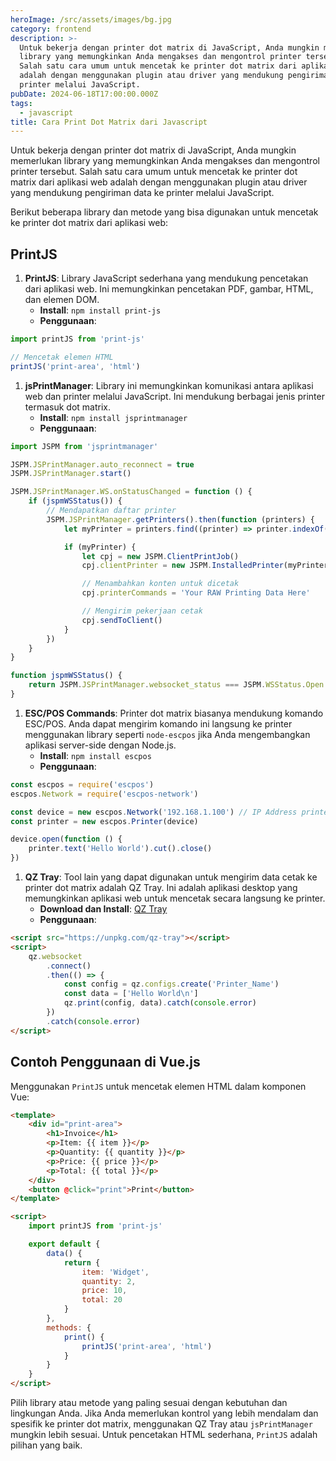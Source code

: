 ```yaml
---
heroImage: /src/assets/images/bg.jpg
category: frontend
description: >-
  Untuk bekerja dengan printer dot matrix di JavaScript, Anda mungkin memerlukan
  library yang memungkinkan Anda mengakses dan mengontrol printer tersebut.
  Salah satu cara umum untuk mencetak ke printer dot matrix dari aplikasi web
  adalah dengan menggunakan plugin atau driver yang mendukung pengiriman data ke
  printer melalui JavaScript.
pubDate: 2024-06-18T17:00:00.000Z
tags:
  - javascript
title: Cara Print Dot Matrix dari Javascript
---
```


Untuk bekerja dengan printer dot matrix di JavaScript, Anda mungkin memerlukan library yang memungkinkan Anda mengakses dan mengontrol printer tersebut. Salah satu cara umum untuk mencetak ke printer dot matrix dari aplikasi web adalah dengan menggunakan plugin atau driver yang mendukung pengiriman data ke printer melalui JavaScript.

Berikut beberapa library dan metode yang bisa digunakan untuk mencetak ke printer dot matrix dari aplikasi web:

## PrintJS

1. **PrintJS**: Library JavaScript sederhana yang mendukung pencetakan dari aplikasi web. Ini memungkinkan pencetakan PDF, gambar, HTML, dan elemen DOM.
   - **Install**: `npm install print-js`
   - **Penggunaan**:

```javascript title="javascript"
import printJS from 'print-js'

// Mencetak elemen HTML
printJS('print-area', 'html')
```

1. **jsPrintManager**: Library ini memungkinkan komunikasi antara aplikasi web dan printer melalui JavaScript. Ini mendukung berbagai jenis printer termasuk dot matrix.
   - **Install**: `npm install jsprintmanager`
   - **Penggunaan**:

```javascript title="javascript"
import JSPM from 'jsprintmanager'

JSPM.JSPrintManager.auto_reconnect = true
JSPM.JSPrintManager.start()

JSPM.JSPrintManager.WS.onStatusChanged = function () {
	if (jspmWSStatus()) {
		// Mendapatkan daftar printer
		JSPM.JSPrintManager.getPrinters().then(function (printers) {
			let myPrinter = printers.find((printer) => printer.indexOf('dot_matrix_printer_name') !== -1)

			if (myPrinter) {
				let cpj = new JSPM.ClientPrintJob()
				cpj.clientPrinter = new JSPM.InstalledPrinter(myPrinter)

				// Menambahkan konten untuk dicetak
				cpj.printerCommands = 'Your RAW Printing Data Here'

				// Mengirim pekerjaan cetak
				cpj.sendToClient()
			}
		})
	}
}

function jspmWSStatus() {
	return JSPM.JSPrintManager.websocket_status === JSPM.WSStatus.Open
}
```

1. **ESC/POS Commands**: Printer dot matrix biasanya mendukung komando ESC/POS. Anda dapat mengirim komando ini langsung ke printer menggunakan library seperti `node-escpos` jika Anda mengembangkan aplikasi server-side dengan Node.js.
   - **Install**: `npm install escpos`
   - **Penggunaan**:

```javascript title="javascript"
const escpos = require('escpos')
escpos.Network = require('escpos-network')

const device = new escpos.Network('192.168.1.100') // IP Address printer
const printer = new escpos.Printer(device)

device.open(function () {
	printer.text('Hello World').cut().close()
})
```

1. **QZ Tray**: Tool lain yang dapat digunakan untuk mengirim data cetak ke printer dot matrix adalah QZ Tray. Ini adalah aplikasi desktop yang memungkinkan aplikasi web untuk mencetak secara langsung ke printer.
   - **Download dan Install**: [QZ Tray](https://qz.io/download/)
   - **Penggunaan**:

```html
<script src="https://unpkg.com/qz-tray"></script>
<script>
	qz.websocket
		.connect()
		.then(() => {
			const config = qz.configs.create('Printer_Name')
			const data = ['Hello World\n']
			qz.print(config, data).catch(console.error)
		})
		.catch(console.error)
</script>
```

## Contoh Penggunaan di Vue.js

Menggunakan `PrintJS` untuk mencetak elemen HTML dalam komponen Vue:

```html
<template>
	<div id="print-area">
		<h1>Invoice</h1>
		<p>Item: {{ item }}</p>
		<p>Quantity: {{ quantity }}</p>
		<p>Price: {{ price }}</p>
		<p>Total: {{ total }}</p>
	</div>
	<button @click="print">Print</button>
</template>

<script>
	import printJS from 'print-js'

	export default {
		data() {
			return {
				item: 'Widget',
				quantity: 2,
				price: 10,
				total: 20
			}
		},
		methods: {
			print() {
				printJS('print-area', 'html')
			}
		}
	}
</script>
```

Pilih library atau metode yang paling sesuai dengan kebutuhan dan lingkungan Anda. Jika Anda memerlukan kontrol yang lebih mendalam dan spesifik ke printer dot matrix, menggunakan QZ Tray atau `jsPrintManager` mungkin lebih sesuai. Untuk pencetakan HTML sederhana, `PrintJS` adalah pilihan yang baik.
